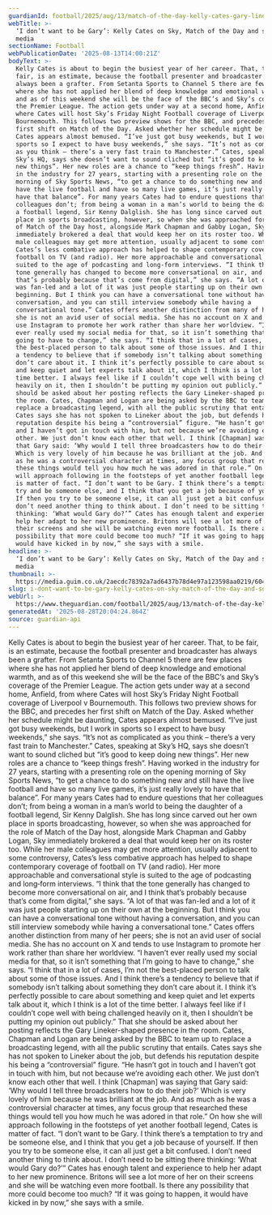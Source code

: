 ```yaml
---
guardianId: football/2025/aug/13/match-of-the-day-kelly-cates-gary-lineker-bbc
webTitle: >-
  ‘I don’t want to be Gary’: Kelly Cates on Sky, Match of the Day and social
  media
sectionName: Football
webPublicationDate: '2025-08-13T14:00:21Z'
bodyText: >-
  Kelly Cates is about to begin the busiest year of her career. That, to be
  fair, is an estimate, because the football presenter and broadcaster has
  always been a grafter. From Setanta Sports to Channel 5 there are few places
  where she has not applied her blend of deep knowledge and emotional warmth,
  and as of this weekend she will be the face of the BBC’s and Sky’s coverage of
  the Premier League. The action gets under way at a second home, Anfield, from
  where Cates will host Sky’s Friday Night Football coverage of Liverpool v
  Bournemouth. This follows two preview shows for the BBC, and precedes her
  first shift on Match of the Day. Asked whether her schedule might be daunting,
  Cates appears almost bemused. “I’ve just got busy weekends, but I work in
  sports so I expect to have busy weekends,” she says. “It’s not as complicated
  as you think – there’s a very fast train to Manchester.” Cates, speaking at
  Sky’s HQ, says she doesn’t want to sound cliched but “it’s good to keep doing
  new things”. Her new roles are a chance to “keep things fresh”. Having worked
  in the industry for 27 years, starting with a presenting role on the opening
  morning of Sky Sports News, “to get a chance to do something new and still
  have the live football and have so many live games, it’s just really lovely to
  have that balance”. For many years Cates had to endure questions that her
  colleagues don’t; from being a woman in a man’s world to being the daughter of
  a football legend, Sir Kenny Dalglish. She has long since carved out her own
  place in sports broadcasting, however, so when she was approached for the role
  of Match of the Day host, alongside Mark Chapman and Gabby Logan, Sky
  immediately brokered a deal that would keep her on its roster too. While her
  male colleagues may get more attention, usually adjacent to some controversy,
  Cates’s less combative approach has helped to shape contemporary coverage of
  football on TV (and radio). Her more approachable and conversational style is
  suited to the age of podcasting and long‑form interviews. “I think that the
  tone generally has changed to become more conversational on air, and I think
  that’s probably because that’s come from digital,” she says. “A lot of that
  was fan-led and a lot of it was just people starting up on their own at the
  beginning. But I think you can have a conversational tone without having a
  conversation, and you can still interview somebody while having a
  conversational tone.” Cates offers another distinction from many of her peers;
  she is not an avid user of social media. She has no account on X and tends to
  use Instagram to promote her work rather than share her worldview. “I haven’t
  ever really used my social media for that, so it isn’t something that I’m
  going to have to change,” she says. “I think that in a lot of cases, I’m not
  the best-placed person to talk about some of those issues. And I think there’s
  a tendency to believe that if somebody isn’t talking about something they
  don’t care about it. I think it’s perfectly possible to care about something
  and keep quiet and let experts talk about it, which I think is a lot of the
  time better. I always feel like if I couldn’t cope well with being challenged
  heavily on it, then I shouldn’t be putting my opinion out publicly.” That she
  should be asked about her posting reflects the Gary Lineker-shaped presence in
  the room. Cates, Chapman and Logan are being asked by the BBC to team up to
  replace a broadcasting legend, with all the public scrutiny that entails.
  Cates says she has not spoken to Lineker about the job, but defends his
  reputation despite his being a “controversial” figure. “He hasn’t got in touch
  and I haven’t got in touch with him, but not because we’re avoiding each
  other. We just don’t know each other that well. I think [Chapman] was saying
  that Gary said: ‘Why would I tell three broadcasters how to do their job?’
  Which is very lovely of him because he was brilliant at the job. And as much
  as he was a controversial character at times, any focus group that researched
  these things would tell you how much he was adored in that role.” On how she
  will approach following in the footsteps of yet another football legend, Cates
  is matter of fact. “I don’t want to be Gary. I think there’s a temptation to
  try and be someone else, and I think that you get a job because of yourself.
  If then you try to be someone else, it can all just get a bit confused. I
  don’t need another thing to think about. I don’t need to be sitting there
  thinking: ‘What would Gary do?’” Cates has enough talent and experience to
  help her adapt to her new prominence. Britons will see a lot more of her on
  their screens and she will be watching even more football. Is there any
  possibility that more could become too much? “If it was going to happen, it
  would have kicked in by now,” she says with a smile.
headline: >-
  ‘I don’t want to be Gary’: Kelly Cates on Sky, Match of the Day and social
  media
thumbnail: >-
  https://media.guim.co.uk/2aecdc78392a7ad6437b78d4e97a123598aa0219/604_134_4449_3559/500.jpg
slug: i-dont-want-to-be-gary-kelly-cates-on-sky-match-of-the-day-and-social-media
webUrl: >-
  https://www.theguardian.com/football/2025/aug/13/match-of-the-day-kelly-cates-gary-lineker-bbc
generatedAt: '2025-08-28T20:04:24.864Z'
source: guardian-api
---
```

Kelly Cates is about to begin the busiest year of her career. That, to be fair, is an estimate, because the football presenter and broadcaster has always been a grafter. From Setanta Sports to Channel 5 there are few places where she has not applied her blend of deep knowledge and emotional warmth, and as of this weekend she will be the face of the BBC’s and Sky’s coverage of the Premier League. The action gets under way at a second home, Anfield, from where Cates will host Sky’s Friday Night Football coverage of Liverpool v Bournemouth. This follows two preview shows for the BBC, and precedes her first shift on Match of the Day. Asked whether her schedule might be daunting, Cates appears almost bemused. “I’ve just got busy weekends, but I work in sports so I expect to have busy weekends,” she says. “It’s not as complicated as you think – there’s a very fast train to Manchester.” Cates, speaking at Sky’s HQ, says she doesn’t want to sound cliched but “it’s good to keep doing new things”. Her new roles are a chance to “keep things fresh”. Having worked in the industry for 27 years, starting with a presenting role on the opening morning of Sky Sports News, “to get a chance to do something new and still have the live football and have so many live games, it’s just really lovely to have that balance”. For many years Cates had to endure questions that her colleagues don’t; from being a woman in a man’s world to being the daughter of a football legend, Sir Kenny Dalglish. She has long since carved out her own place in sports broadcasting, however, so when she was approached for the role of Match of the Day host, alongside Mark Chapman and Gabby Logan, Sky immediately brokered a deal that would keep her on its roster too. While her male colleagues may get more attention, usually adjacent to some controversy, Cates’s less combative approach has helped to shape contemporary coverage of football on TV (and radio). Her more approachable and conversational style is suited to the age of podcasting and long‑form interviews. “I think that the tone generally has changed to become more conversational on air, and I think that’s probably because that’s come from digital,” she says. “A lot of that was fan-led and a lot of it was just people starting up on their own at the beginning. But I think you can have a conversational tone without having a conversation, and you can still interview somebody while having a conversational tone.” Cates offers another distinction from many of her peers; she is not an avid user of social media. She has no account on X and tends to use Instagram to promote her work rather than share her worldview. “I haven’t ever really used my social media for that, so it isn’t something that I’m going to have to change,” she says. “I think that in a lot of cases, I’m not the best-placed person to talk about some of those issues. And I think there’s a tendency to believe that if somebody isn’t talking about something they don’t care about it. I think it’s perfectly possible to care about something and keep quiet and let experts talk about it, which I think is a lot of the time better. I always feel like if I couldn’t cope well with being challenged heavily on it, then I shouldn’t be putting my opinion out publicly.” That she should be asked about her posting reflects the Gary Lineker-shaped presence in the room. Cates, Chapman and Logan are being asked by the BBC to team up to replace a broadcasting legend, with all the public scrutiny that entails. Cates says she has not spoken to Lineker about the job, but defends his reputation despite his being a “controversial” figure. “He hasn’t got in touch and I haven’t got in touch with him, but not because we’re avoiding each other. We just don’t know each other that well. I think [Chapman] was saying that Gary said: ‘Why would I tell three broadcasters how to do their job?’ Which is very lovely of him because he was brilliant at the job. And as much as he was a controversial character at times, any focus group that researched these things would tell you how much he was adored in that role.” On how she will approach following in the footsteps of yet another football legend, Cates is matter of fact. “I don’t want to be Gary. I think there’s a temptation to try and be someone else, and I think that you get a job because of yourself. If then you try to be someone else, it can all just get a bit confused. I don’t need another thing to think about. I don’t need to be sitting there thinking: ‘What would Gary do?’” Cates has enough talent and experience to help her adapt to her new prominence. Britons will see a lot more of her on their screens and she will be watching even more football. Is there any possibility that more could become too much? “If it was going to happen, it would have kicked in by now,” she says with a smile.
